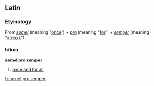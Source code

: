 ==Latin==
===Etymology===
From ''[[semel#Latin|semel]]'' (meaning "[[once]]") + ''[[pro#Latin|pro]]'' (meaning "[[for]]") + ''[[semper#Latin|semper]]'' (meaning "[[always]]").
===Idiom===
'''[[semel#Latin|semel]] [[pro#Latin|pro]] [[semper#Latin|semper]]'''

# {{idiomatic|lang=la}} [[once and for all]]

[[fr:semel pro semper]]